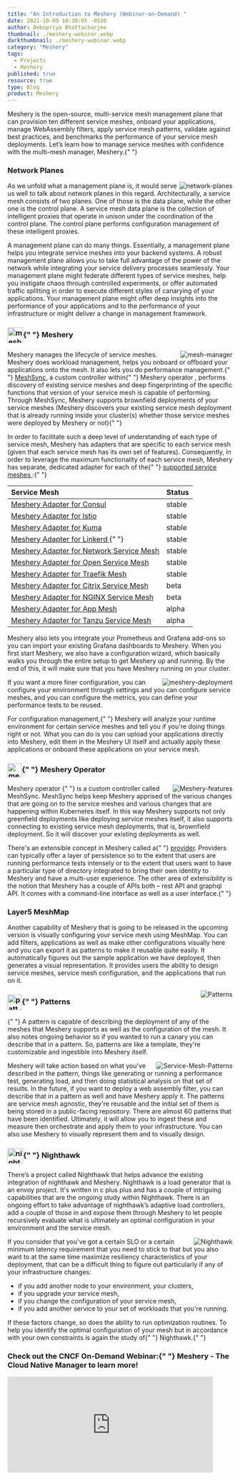 ```yaml
---
title: "An Introduction to Meshery (Webinar-on-Demand) "
date: 2021-10-09 10:30:05 -0530
author: Debopriya Bhattacharjee
thumbnail: ./meshery-webinar.webp
darkthumbnail: ./meshery-webinar.webp
category: "Meshery"
tags:
  - Projects
  - Meshery
published: true
resource: true
type: Blog
product: Meshery
---
```



<BlogWrapper>

<div className="intro ">
  <p>
    Meshery is the open-source, multi-service mesh management plane that can
    provision ten different service meshes, onboard your applications, manage
    WebAssembly filters, apply service mesh patterns, validate against best
    practices, and benchmarks the performance of your service mesh deployments.
    Let’s learn how to manage service meshes with confidence with the multi-mesh
    manager, Meshery.{" "}
  </p>
</div>

<h3>Network Planes</h3>
<img src={Planes} className="slides-right" align="right" alt="network-planes" />
<p>
  As we unfold what a management plane is, it would serve us well to talk about
  network planes in this regard. Architecturally, a service mesh consists of two
  planes. One of those is the data plane, while the other one is the control
  plane. A service mesh data plane is the collection of intelligent proxies that
  operate in unison under the coordination of the control plane. The control
  plane performs configuration management of these intelligent proxies.
</p>
<p>
  A management plane can do many things. Essentially, a management plane helps
  you integrate service meshes into your backend systems. A robust management
  plane allows you to take full advantage of the power of the network while
  integrating your service delivery processes seamlessly. Your management plane
  might federate different types of service meshes, help you instigate chaos
  through controlled experiments, or offer automated traffic splitting in order
  to execute different styles of canarying of your applications. Your management
  plane might offer deep insights into the performance of your applications and
  to the performance of your infrastructure or might deliver a change in
  management framework.
</p>

<h3>
  <img
    src={MesheryLogo}
    align="center"
    alt="meshery-logo"
    height="35rem"
    width="35rem"
    style={{paddingBottom: "5px", paddingTop: "auto"}}
  />{" "}
  Meshery
</h3>

<img
  src={MeshManager}
  className="slides-left"
  align="right"
  alt="mesh-manager"
/>
<p>
  <Link to="/cloud-native-management/meshery">Meshery</Link> manages the
  lifecycle of service meshes. Meshery does workload management, helps you
  onboard or offboard your applications onto the mesh. It also lets you do
  performance management.{" "}
  <a href="https://docs.meshery.io/concepts/architecture/meshsync">MeshSync</a>,
  a custom controller within{" "}
  <Link to="/cloud-native-management/meshery/meshery-operator">
    Meshery operator
  </Link>
  , performs discovery of existing service meshes and deep fingerprinting of the
  specific functions that version of your service mesh is capable of performing.
  Through MeshSync, Meshery supports brownfield deployments of your service meshes
  (Meshery discovers your existing service mesh deployment that is already running
  inside your cluster(s) whether those service meshes were deployed by Meshery or
  not){" "}
</p>
<p>
  In order to facilitate such a deep level of understanding of each type of
  service mesh, <Link to="/cloud-native-management/meshery">Meshery</Link> has
  adapters that are specific to each service mesh (given that each service mesh
  has its own set of features). Consequently, in order to leverage the maximum
  functionality of each service mesh, Meshery has separate, dedicated adapter
  for each of the{" "}
  <a href="https://docs.meshery.io/getting-started/overview#meshery-is-for-any-service-mesh">
    supported service meshes
  </a>
  :{" "}
</p>

<table className="table-1" align="center">
  <thead>
    <tr>
      <th align="left">Service Mesh</th>
      <th className="status">Status</th>
    </tr>
  </thead>
  <tbody>
    <tr>
      <td>
        <a href="https://docs.meshery.io/service-meshes/adapters/consul">
          Meshery Adapter for Consul
        </a>
      </td>
      <td className="status">stable</td>
    </tr>
    <tr>
      <td>
        <a href="https://docs.meshery.io/service-meshes/adapters/istio">
          Meshery Adapter for Istio
        </a>
      </td>
      <td className="status">stable</td>
    </tr>
    <tr>
      <td>
        <a href="https://docs.meshery.io/service-meshes/adapters/kuma">
          Meshery Adapter for Kuma
        </a>
      </td>
      <td className="status">stable</td>
    </tr>
    <tr>
      <td>
        <a href="https://docs.meshery.io/service-meshes/adapters/linkerd">
          Meshery Adapter for Linkerd
        </a>
{" "}
      </td>
      <td className="status">stable</td>
    </tr>
    <tr>
      <td>
        <a href="https://docs.meshery.io/service-meshes/adapters/nsm">
          Meshery Adapter for Network Service Mesh
        </a>
      </td>
      <td className="status">stable</td>
    </tr>
    <tr>
      <td>
        <a href="https://docs.meshery.io/service-meshes/adapters/osm">
          Meshery Adapter for Open Service Mesh
        </a>
      </td>
      <td className="status">stable</td>
    </tr>
    <tr>
      <td>
        <a href="https://docs.meshery.io/service-meshes/adapters/traefik-mesh">
          Meshery Adapter for Traefik Mesh
        </a>
      </td>
      <td className="status">stable</td>
    </tr>
    <tr>
      <td>
        <a href="https://docs.meshery.io/service-meshes/adapters/cpx">
          Meshery Adapter for Citrix Service Mesh
        </a>
      </td>
      <td className="status">beta</td>
    </tr>
    <tr>
      <td>
        <a href="https://docs.meshery.io/service-meshes/adapters/nginx-sm">
          Meshery Adapter for NGINX Service Mesh
        </a>
      </td>
      <td className="status">beta</td>
    </tr>
    <tr>
      <td>
        <a href="https://docs.meshery.io/service-meshes/adapters/app-mesh">
          Meshery Adapter for App Mesh
        </a>
      </td>
      <td className="status">alpha</td>
    </tr>
    <tr>
      <td>
        <a href="https://docs.meshery.io/service-meshes/adapters/tanzu-sm">
          Meshery Adapter for Tanzu Service Mesh
        </a>
      </td>
      <td className="status">alpha</td>
    </tr>
  </tbody>
</table>

<p>
  <Link to="/cloud-native-management/meshery">Meshery</Link> also lets you
  integrate your Prometheus and Grafana add-ons so you can import your existing
  Grafana dashboards to Meshery. When you first start Meshery, we also have a
  configuration wizard, which basically walks you through the entire setup to
  get Meshery up and running. By the end of this, it will make sure that you
  have Meshery running on your cluster.
</p>
<img
  src={MesheryDeployments}
  className="slides-right"
  align="right"
  alt="meshery-deployment"
/>
<p>
  If you want a more finer configuration, you can configure your environment
  through settings and you can configure service meshes, and you can configure
  the metrics, you can define your performance tests to be reused.
</p>
<p>
  For configuration management,{" "}
  <Link to="/cloud-native-management/meshery">Meshery</Link> will analyze your
  runtime environment for certain service meshes and tell you if you're doing
  things right or not. What you can do is you can upload your applications
  directly into Meshery, edit them in the Meshery UI itself and actually apply
  these applications or onboard these applications on your service mesh.
</p>

<h3>
  <img
    src={Mesheryoperatoricon}
    align="center"
    alt="meshery-operator-logo"
    height="32rem"
    width="32rem"
    style={{paddingBottom: "5px", paddingTop: "auto"}}
  />{" "}
  Meshery Operator
</h3>
<img
  src={Mesheryfeatures}
  className="slides-left"
  align="right"
  alt="Meshery-features"
/>
<p>
  <Link to="/cloud-native-management/meshery/meshery-operator">
    Meshery operator
  </Link>
{" "}
  is a custom controller called MeshSync. MeshSync helps keep Meshery apprised
  of the various changes that are going on to the service meshes and various
  changes that are happening within Kubernetes itself. In this way Meshery
  supports not only greenfield deployments like deploying service meshes itself,
  it also supports connecting to existing service mesh deployments, that is,
  brownfield deployment. So it will discover your existing deployments as well.
</p>
<p>
  There's an extensible concept in Meshery called a{" "}
  <a href="https://docs.meshery.io/extensibility/providers">provider</a>.
  Providers can typically offer a layer of persistence so to the extent that
  users are running performance tests intensely or to the extent that users want
  to have a particular type of directory integrated to bring their own identity
  to Meshery and have a multi-user experience. The other area of extensibility
  is the notion that Meshery has a couple of APIs both – rest API and graphql
  API. It comes with a command-line interface as well as a user interface.{" "}
</p>

<h3>Layer5 MeshMap</h3>
<p>
  Another capability of Meshery that is going to be released in the upcoming
  version is visually configuring your service mesh using MeshMap. You can add
  filters, applications as well as make other configurations visually here and
  you can export it as patterns to make it reusable quite easily. It
  automatically figures out the sample application we have deployed, then
  generates a visual representation. It provides users the ability to design
  service meshes, service mesh configuration, and the applications that run on
  it.
</p>

<img src={Patterns} className="slides-left" align="right" alt="Patterns" />
<h3>
  <img
    src={PatternsLogo}
    align="center"
    alt="patterns-logo"
    height="35rem"
    width="32rem"
    style={{paddingBottom: "5px", paddingTop: "auto"}}
  />{" "}
  Patterns
</h3>
<p>
  {" "}
  A pattern is capable of describing the deployment of any of the meshes that Meshery
  supports as well as the configuration of the mesh. It also notes ongoing behavior
  so if you wanted to run a canary you can describe that in a pattern. So, patterns
  are like a template, they're customizable and ingestible into Meshery itself.
</p>
<img
  src={ServiceMeshPatterns}
  className="slides-right"
  align="right"
  alt="Service-Mesh-Patterns"
/>
<p>
  Meshery will take action based on what you've described in the pattern, things
  like generating or running a performance test, generating load, and then doing
  statistical analysis on that set of results. In the future, if you want to
  deploy a web assembly filter, you can describe that in a pattern as well and
  have Meshery apply it. The patterns are service mesh agnostic, they're
  reusable and the initial set of them is being stored in a public-facing
  repository. There are almost 60 patterns that have been identified.
  Ultimately, it will allow you to ingest these and measure then orchestrate and
  apply them to your infrastructure. You can also use Meshery to visually
  represent them and to visually design.
</p>

<h3>
  <img
    src={NighthawkIcon}
    align="center"
    alt="nighthawk-logo"
    height="35rem"
    width="35rem"
    style={{paddingBottom: "5px", paddingTop: "auto"}}
  />{" "}
  Nighthawk
</h3>
<p>
  There’s a project called <Link to="/projects/nighthawk">Nighthawk</Link> that
  helps advance the existing integration of nighthawk and Meshery. Nighthawk is
  a load generator that is an envoy project. It's written in c plus plus and has
  a couple of intriguing capabilities that are the ongoing study within
  Nighthawk. There is an ongoing effort to take advantage of nighthawk’s
  adaptive load controllers, add a couple of those in and expose them through
  Meshery to let people recursively evaluate what is ultimately an optimal
  configuration in your environment and the service mesh.
</p>
<img src={Nighthawk} className="slides-right" align="right" alt="Nighthawk" />

<p>
  If you consider that you've got a certain SLO or a certain minimum latency
  requirement that you need to stick to that but you also want to at the same
  time maximize resiliency characteristics of your deployment, that can be a
  difficult thing to figure out particularly if any of your infrastructure
  changes:
</p>
<ul>
  <li>if you add another node to your environment, your clusters,</li>
  <li>if you upgrade your service mesh,</li>
  <li>if you change the configuration of your service mesh,</li>
  <li>
    if you add another service to your set of workloads that you're running.
  </li>
</ul>
<p>
  If these factors change, so does the ability to run optimization routines. To
  help you identify the optimal configuration of your mesh but in accordance
  with your own constraints is again the study of{" "}
  <Link to="/projects/nighthawk">Nighthawk</Link>.{" "}
</p>

<h3>
  Check out the CNCF On-Demand Webinar:{" "}
  <Link to="/cloud-native-management/meshery">Meshery</Link> - The Cloud Native
  Manager to learn more!
</h3>
<div className="iframe-container">
  <iframe
    width="460"
    height="215"
    src="https://www.youtube.com/embed/mU8qHUGYsk8"
    loading="lazy"
    title="YouTube video player"
    frameBorder="0"
    allow="accelerometer; autoplay; clipboard-write; encrypted-media; gyroscope; picture-in-picture"
    allowFullScreen
  ></iframe>
</div>

</BlogWrapper>
